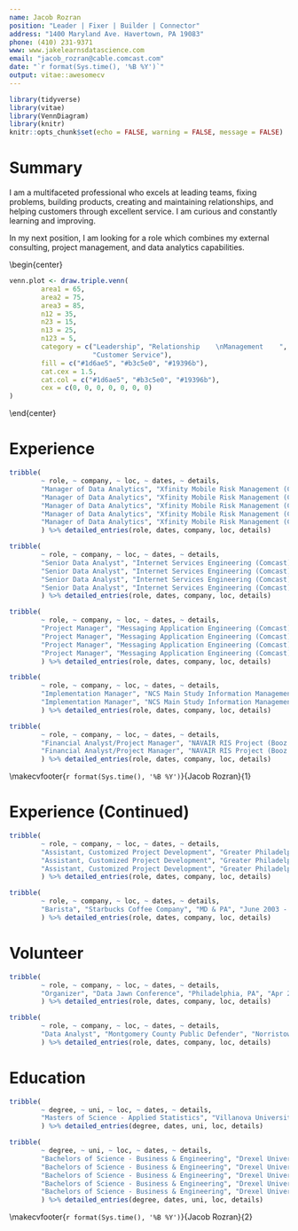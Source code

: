 ```yaml
---
name: Jacob Rozran
position: "Leader | Fixer | Builder | Connector"
address: "1400 Maryland Ave. Havertown, PA 19083"
phone: (410) 231-9371
www: www.jakelearnsdatascience.com
email: "jacob_rozran@cable.comcast.com"
date: "`r format(Sys.time(), '%B %Y')`"
output: vitae::awesomecv
---
```


```r
library(tidyverse)
library(vitae)
library(VennDiagram)
library(knitr)
knitr::opts_chunk$set(echo = FALSE, warning = FALSE, message = FALSE)
```

# Summary

\btwocol
I am a multifaceted professional who excels at leading teams, fixing problems, 
building products, creating and maintaining relationships, and helping customers 
through excellent service. I am curious and constantly learning and improving. 

In my next position, I am looking for a role which combines my external consulting, 
project management, and data analytics capabilities. 

\begin{center}

```r
venn.plot <- draw.triple.venn(
        area1 = 65,
        area2 = 75,
        area3 = 85,
        n12 = 35,
        n23 = 15,
        n13 = 25,
        n123 = 5,
        category = c("Leadership", "Relationship    \nManagement    ", 
                     "Customer Service"),
        fill = c("#1d6ae5", "#b3c5e0", "#19396b"),
        cat.cex = 1.5,
        cat.col = c("#1d6ae5", "#b3c5e0", "#19396b"),
        cex = c(0, 0, 0, 0, 0, 0, 0)
)
```

\end{center}

\etwocol

# Experience
```r
tribble(
        ~ role, ~ company, ~ loc, ~ dates, ~ details,
        "Manager of Data Analytics", "Xfinity Mobile Risk Management (Comcast)", "Philadelphia, PA", "Mar 2017 - Present", "Lead and manage the data analytics and engineering team for Xfinity Mobile Credit Risk Management, including hiring and training of staff analysts and engineers, collaborating with and providing analysis for stakeholders, and tracking and prioritizing all team tasking.",
        "Manager of Data Analytics", "Xfinity Mobile Risk Management (Comcast)", "Philadelphia, PA", "Mar 2017 - Present", "Build and maintain relationships across the organization - our decisions, though data driven, are nothing without the understanding and buy-in from our partners in Product, Marketing, Finance, Care, Logistics, and Project Management.",
        "Manager of Data Analytics", "Xfinity Mobile Risk Management (Comcast)", "Philadelphia, PA", "Mar 2017 - Present", "Provide coaching, leadership, and mentorship to all analysts on the Xfinity Mobile Risk Management team.",
        "Manager of Data Analytics", "Xfinity Mobile Risk Management (Comcast)", "Philadelphia, PA", "Mar 2017 - Present", "Designed and built a fraud decision making tool that is responsible for a decrease in month-over-month fraud losses by 92% in 2018.",
        "Manager of Data Analytics", "Xfinity Mobile Risk Management (Comcast)", "Philadelphia, PA", "Mar 2017 - Present", "Forecast involuntary churn (both bad debt and unit loss) for the organization on the numerous segments of our customer base."
        ) %>% detailed_entries(role, dates, company, loc, details)
```

```r
tribble(
        ~ role, ~ company, ~ loc, ~ dates, ~ details,
        "Senior Data Analyst", "Internet Services Engineering (Comcast)", "Philadelphia, PA", "Sep 2014 - Mar 2017", "Led a team of analysts responsible for detecting and investigating anomalies in the Xfinity Connect email platform - always striving to improve the customer experience.",
        "Senior Data Analyst", "Internet Services Engineering (Comcast)", "Philadelphia, PA", "Sep 2014 - Mar 2017", "Designed and built predictive models, which improved compromised user account detection times and discovery accuracy.", 
        "Senior Data Analyst", "Internet Services Engineering (Comcast)", "Philadelphia, PA", "Sep 2014 - Mar 2017", "Used statistical methods to discover and automate the detection of anomalies.", 
        "Senior Data Analyst", "Internet Services Engineering (Comcast)", "Philadelphia, PA", "Sep 2014 - Mar 2017", "Created forecasts of user base growth and project completion."
        ) %>% detailed_entries(role, dates, company, loc, details)
```

```r
tribble(
        ~ role, ~ company, ~ loc, ~ dates, ~ details,
        "Project Manager", "Messaging Application Engineering (Comcast)", "Philadelphia, PA", "Apr 2013 - Sep 2014", "Served as a Project Manager and ScrumMaster for the Messaging Application Engineering (MAE) team.",
        "Project Manager", "Messaging Application Engineering (Comcast)", "Philadelphia, PA", "Apr 2013 - Sep 2014", "Managed the scheduling and owned the priorities for multiple work streams and teams.",
        "Project Manager", "Messaging Application Engineering (Comcast)", "Philadelphia, PA", "Apr 2013 - Sep 2014", "Instituted and evangelized Scrum on both the email and voicemail teams, which led to higher team productivity, better communication across teams from development through deployment to production, and improved interaction with our product owners.",
        "Project Manager", "Messaging Application Engineering (Comcast)", "Philadelphia, PA", "Apr 2013 - Sep 2014", "Obtained my Project Management Professional (PMP) and Certified ScrumMaster (CSM) certifications."
        ) %>% detailed_entries(role, dates, company, loc, details)
```

```r
tribble(
        ~ role, ~ company, ~ loc, ~ dates, ~ details,
        "Implementation Manager", "NCS Main Study Information Management Systems Project (Booz Allen Hamilton)", "Rockville, MD", "Nov 2010 - Apr 2013", "Served as the Implementation Manager and Site Administrator for the National Children’s Study (NCS) Portal, a Microsoft SharePoint 2010 web application, the NCS Application Homepage, and NCS Password Self Service.",
        "Implementation Manager", "NCS Main Study Information Management Systems Project (Booz Allen Hamilton)", "Rockville, MD", "Nov 2010 - Apr 2013", "Developed a configuration change process for the NCS Portal that streamlined the enhancement process for the site and provided the client with quicker updates while still meeting contractual and firm guidelines."
        ) %>% detailed_entries(role, dates, company, loc, details)
```

```r
tribble(
        ~ role, ~ company, ~ loc, ~ dates, ~ details,
        "Financial Analyst/Project Manager", "NAVAIR RIS Project (Booz Allen Hamilton)", "Lexington Park, MD", "Nov 2009 - Oct 2010", "Developed a financial tracking system for client, which allowed key stakeholders to view current and projected funding over the lifetime of the contract.",
        "Financial Analyst/Project Manager", "NAVAIR RIS Project (Booz Allen Hamilton)", "Lexington Park, MD", "Nov 2009 - Oct 2010", "Tracked current funding for multiple engineers and monitored the expenditures of funds on their contracts, which ensured that projects remained on budget."
        ) %>% detailed_entries(role, dates, company, loc, details)
```

\makecvfooter{`r format(Sys.time(), '%B %Y')`}{Jacob Rozran}{1}
\newpage 

# Experience (Continued)

```r
tribble(
        ~ role, ~ company, ~ loc, ~ dates, ~ details,
        "Assistant, Customized Project Development", "Greater Philadelphia Chamber of Commerce", "Philadelphia, PA", "Apr 2007 - June 2009", "Managed the Young Professionals Network (YPN), an affiliate of the Chamber with over 1,100 members, which saw a growth in membership of more than 35% over tenure.",
        "Assistant, Customized Project Development", "Greater Philadelphia Chamber of Commerce", "Philadelphia, PA", "Apr 2007 - June 2009", "Created and managed the social networking presence for YPN.",
        "Assistant, Customized Project Development", "Greater Philadelphia Chamber of Commerce", "Philadelphia, PA", "Apr 2007 - June 2009", "Coordinated and planned the monthly YPN networking events and the yearly YPN Golf Outing."
        ) %>% detailed_entries(role, dates, company, loc, details)
```

```r
tribble(
        ~ role, ~ company, ~ loc, ~ dates, ~ details,
        "Barista", "Starbucks Coffee Company", "MD & PA", "June 2003 - Apr 2007", "Provided legenday customer service, accurately handled till & took customer orders, and crafted amazing beverages."
        ) %>% detailed_entries(role, dates, company, loc, details)
```


# Volunteer
```r
tribble(
        ~ role, ~ company, ~ loc, ~ dates, ~ details,
        "Organizer", "Data Jawn Conference", "Philadelphia, PA", "Apr 2019 - Present", "Assisted in promotion, speaker selection, and day-of-event logistics for the Data Jawn, a Philadelphia data conference highlighting the great work of our local data commnuity."
        ) %>% detailed_entries(role, dates, company, loc, details)
```

```r
tribble(
        ~ role, ~ company, ~ loc, ~ dates, ~ details,
        "Data Analyst", "Montgomery County Public Defender", "Norristown, PA", "May 2016 - Jun 2017", "Assisted Montgomery County Public Defender to define an analytics strategy to support competitive salaries and fair defence for all Montgomery County residents."
        ) %>% detailed_entries(role, dates, company, loc, details)
```

# Education
```r
tribble(
        ~ degree, ~ uni, ~ loc, ~ dates, ~ details,
        "Masters of Science - Applied Statistics", "Villanova University", "Villanova, PA", "2015 - 2017", "Completed my program while working full time"
        ) %>% detailed_entries(degree, dates, uni, loc, details)
```

```r
tribble(
        ~ degree, ~ uni, ~ loc, ~ dates, ~ details,
        "Bachelors of Science - Business & Engineering", "Drexel University", "Philadelphia, PA", "2004 - 2009", "Drexel Representative for Student Lobbying Day in Harrisburg, PA, 2009",
        "Bachelors of Science - Business & Engineering", "Drexel University", "Philadelphia, PA", "2004 - 2009", "Drexel University Traditions Council Treasurer, 2007 - 2009",
        "Bachelors of Science - Business & Engineering", "Drexel University", "Philadelphia, PA", "2004 - 2009", "Dean’s List, 2006, 2008",
        "Bachelors of Science - Business & Engineering", "Drexel University", "Philadelphia, PA", "2004 - 2009", "Drexel Representative to Colonial Athletic Association's Student Athlete Advisory Committee, 2006",
        "Bachelors of Science - Business & Engineering", "Drexel University", "Philadelphia, PA", "2004 - 2009", "Drexel University Varsity Soccer Player, 2004 - 2006"
        ) %>% detailed_entries(degree, dates, uni, loc, details)
```


\makecvfooter{`r format(Sys.time(), '%B %Y')`}{Jacob Rozran}{2}

